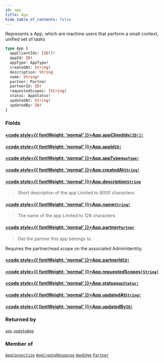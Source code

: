```yaml
---
id: app
title: App
hide_table_of_contents: false
---
```








Represents a App, which are machine users that perform a small context, unified set of tasks

```graphql
type App {
  appClientIds: [ID!]!
  appId: ID!
  appType: AppType!
  createdAt: String!
  description: String
  name: String!
  partner: Partner
  partnerId: ID!
  requestedScopes: [String]
  status: AppStatus!
  updatedAt: String!
  updatedBy: ID!
}
```


### Fields

#### [<code style={{ fontWeight: 'normal' }}>App.<b>appClientIds</b></code>](#)<Bullet />[`[ID!]!`](/adminidentity/api/graphql-admin/reference/scalars/id) <Badge class="secondary" text="non-null"/> <Badge class="secondary" text="scalar"/>
> 
> 

#### [<code style={{ fontWeight: 'normal' }}>App.<b>appId</b></code>](#)<Bullet />[`ID!`](/adminidentity/api/graphql-admin/reference/scalars/id) <Badge class="secondary" text="non-null"/> <Badge class="secondary" text="scalar"/>
> 
> 

#### [<code style={{ fontWeight: 'normal' }}>App.<b>appType</b></code>](#)<Bullet />[`AppType!`](/adminidentity/api/graphql-admin/reference/enums/app-type) <Badge class="secondary" text="non-null"/> <Badge class="secondary" text="enum"/>
> 
> 

#### [<code style={{ fontWeight: 'normal' }}>App.<b>createdAt</b></code>](#)<Bullet />[`String!`](/adminidentity/api/graphql-admin/reference/scalars/string) <Badge class="secondary" text="non-null"/> <Badge class="secondary" text="scalar"/>
> 
> 

#### [<code style={{ fontWeight: 'normal' }}>App.<b>description</b></code>](#)<Bullet />[`String`](/adminidentity/api/graphql-admin/reference/scalars/string) <Badge class="secondary" text="scalar"/>
> Short description of the app
Limited to 8000 characters
> 

#### [<code style={{ fontWeight: 'normal' }}>App.<b>name</b></code>](#)<Bullet />[`String!`](/adminidentity/api/graphql-admin/reference/scalars/string) <Badge class="secondary" text="non-null"/> <Badge class="secondary" text="scalar"/>
> The name of the app
Limited to 128 characters
> 

#### [<code style={{ fontWeight: 'normal' }}>App.<b>partner</b></code>](#)<Bullet />[`Partner`](/adminidentity/api/graphql-admin/reference/objects/partner) <Badge class="secondary" text="object"/>
> Get the partner this app belongs to.
            
Requires the partner/read scope on the associated AdminIdentity.
> 

#### [<code style={{ fontWeight: 'normal' }}>App.<b>partnerId</b></code>](#)<Bullet />[`ID!`](/adminidentity/api/graphql-admin/reference/scalars/id) <Badge class="secondary" text="non-null"/> <Badge class="secondary" text="scalar"/>
> 
> 

#### [<code style={{ fontWeight: 'normal' }}>App.<b>requestedScopes</b></code>](#)<Bullet />[`[String]`](/adminidentity/api/graphql-admin/reference/scalars/string) <Badge class="secondary" text="list"/> <Badge class="secondary" text="scalar"/>
> 
> 

#### [<code style={{ fontWeight: 'normal' }}>App.<b>status</b></code>](#)<Bullet />[`AppStatus!`](/adminidentity/api/graphql-admin/reference/enums/app-status) <Badge class="secondary" text="non-null"/> <Badge class="secondary" text="enum"/>
> 
> 

#### [<code style={{ fontWeight: 'normal' }}>App.<b>updatedAt</b></code>](#)<Bullet />[`String!`](/adminidentity/api/graphql-admin/reference/scalars/string) <Badge class="secondary" text="non-null"/> <Badge class="secondary" text="scalar"/>
> 
> 

#### [<code style={{ fontWeight: 'normal' }}>App.<b>updatedBy</b></code>](#)<Bullet />[`ID!`](/adminidentity/api/graphql-admin/reference/scalars/id) <Badge class="secondary" text="non-null"/> <Badge class="secondary" text="scalar"/>
> 
> 



### Returned by

[`app`](/adminidentity/api/graphql-admin/reference/queries/app)  <Badge class="secondary" text="query"/><Bullet />[`updateApp`](/adminidentity/api/graphql-admin/reference/mutations/update-app)  <Badge class="secondary" text="mutation"/>

### Member of

[`AppConnection`](/adminidentity/api/graphql-admin/reference/objects/app-connection)  <Badge class="secondary" text="object"/><Bullet />[`AppCreateResponse`](/adminidentity/api/graphql-admin/reference/objects/app-create-response)  <Badge class="secondary" text="object"/><Bullet />[`AppEdge`](/adminidentity/api/graphql-admin/reference/objects/app-edge)  <Badge class="secondary" text="object"/><Bullet />[`Partner`](/adminidentity/api/graphql-admin/reference/objects/partner)  <Badge class="secondary" text="object"/>



